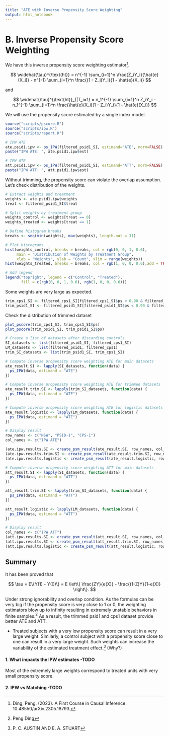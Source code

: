 ```yaml
---
title: "ATE with Inverse Propensity Score Weighting"
output: html_notebook
---
```


# B. Inverse Propensity Score Weighting

We have this inverse propensity score weighting estimator[^1].

[^1]: Ding, Peng. (2023). A First Course in Causal Inference. 10.48550/arXiv.2305.18793.

$$
\widehat{\tau}^{\text{ht}} = n^{-1} \sum_{i=1}^n \frac{Z_iY_i}{\hat{e}(X_i)} - n^{-1} \sum_{i=1}^n \frac{(1 - Z_i)Y_i}{1 - \hat{e}(X_i)}
$$

and

$$
\widehat{\tau}^{\text{ht}}_{|T_i=1} = n_1^{-1} \sum_{i=1}^n Z_iY_i - n_1^{-1} \sum_{i=1}^n \frac{\hat{e}(X_i)(1 - Z_i)Y_i}{1 - \hat{e}(X_i)}
$$

We will use the propensity score estimated by a single index model.

```r
source("scripts/pscore.R")
source("scripts/ipw.R")
source("scripts/report.R")
```

```r
# IPW ATE
ate.psid1.ipw <- ps_IPW(filtered_psid1_SI, estimand="ATE", norm=FALSE)
paste("IPW ATE: ", ate.psid1.ipw$est)
```

```r
# IPW ATE
att.psid1.ipw <- ps_IPW(filtered_psid1_SI, estimand="ATT", norm=FALSE)
paste("IPW ATT: ", att.psid1.ipw$est)
```

Without trimming, the propensity score can violate the overlap assumption. Let's check distribution of the weights.

```r
# Extract weights and treatment
weights <- ate.psid1.ipw$weights
treat <- filtered_psid1_SI$treat

# Split weights by treatment group
weights_control <- weights[treat == 0]
weights_treated <- weights[treat == 1]

# Define histogram breaks
breaks <- seq(min(weights), max(weights), length.out = 31)

# Plot histograms
hist(weights_control, breaks = breaks, col = rgb(0, 0, 1, 0.6),
     main = "Distribution of Weights by Treatment Group",
     xlab = "Weights", ylab = "Count", xlim = range(weights))
hist(weights_treated, breaks = breaks, col = rgb(1, 0, 0, 0.6),add = TRUE)

# Add legend
legend("topright", legend = c("Control", "Treated"),
       fill = c(rgb(0, 0, 1, 0.6), rgb(1, 0, 0, 0.6)))

```

Some weights are very large as expected.

```r
trim_cps1_SI <- filtered_cps1_SI[filtered_cps1_SI$ps < 0.90 & filtered_cps1_SI$ps > 0.1, ]
trim_psid1_SI <- filtered_psid1_SI[filtered_psid1_SI$ps < 0.90 & filtered_psid1_SI$ps > 0.1, ]
```

Check the distribution of trimmed dataset

```r
plot_pscore(trim_cps1_SI, trim_cps1_SI$ps)
plot_pscore(trim_psid1_SI, trim_psid1_SI$ps)
```

```r
# Create a list of datasets after discarding controls
SI_datasets <- list(filtered_psid1_SI, filtered_cps1_SI)
LM_datasets <- list(filtered_psid1, filtered_cps1)
trim_SI_datasets <- list(trim_psid1_SI, trim_cps1_SI)
```

```r
# Compute inverse propensity score weighting ATE for main datasets
ate_result.SI <- lapply(SI_datasets, function(data) {
  ps_IPW(data, estimand = "ATE")
})

# Compute inverse propensity score weighting ATE for trimmed datasets
ate_result.trim.SI <- lapply(trim_SI_datasets, function(data) {
  ps_IPW(data, estimand = "ATE")
})

# Compute inverse propensity score weighting ATE for logistic datasets
ate_result.logistic <- lapply(LM_datasets, function(data) {
  ps_IPW(data, estimand = "ATE")
})
```

```r
# Display result
row_names <- c("NSW", "PSID-1", "CPS-1")
col_names <- c("IPW ATE")

(ate.ipw.results.SI <- create_psm_result(ate_result.SI, row_names, col_names))
(ate.ipw.results.trim.SI <- create_psm_result(ate_result.trim.SI, row_names, col_names))
(ate.ipw.results.logistic <- create_psm_result(ate_result.logistic, row_names, col_names))
```

```r
# Compute inverse propensity score weighting ATT for main datasets
att_result.SI <- lapply(SI_datasets, function(data) {
  ps_IPW(data, estimand = "ATT")
})

att_result.trim.SI <- lapply(trim_SI_datasets, function(data) {
  ps_IPW(data, estimand = "ATT")
})

att_result.logistic <- lapply(LM_datasets, function(data) {
  ps_IPW(data, estimand = "ATT")
})
```

```r
# Display result
col_names <- c("IPW ATT")
(att.ipw.results.SI <- create_psm_result(att_result.SI, row_names, col_names))
(att.ipw.results.SI <- create_psm_result(att_result.trim.SI, row_names, col_names))
(att.ipw.results.logistic <- create_psm_result(att_result.logistic, row_names, col_names))
```

## Summary

It has been proved that

$$
\tau = E\{Y(1) - Y(0)\} = E \left\{ \frac{ZY}{e(X)} - \frac{(1-Z)Y}{1-e(X)} \right\}.
$$

Under strong ignorability and overlap condition. As the formulas can be very big if the propensity score is very close to 1 or 0, the weighting estimators blow up to infinity resulting in extremely unstable behaviors in finite samples.[^2] As a result, the trimmed psid1 and cps1 dataset provide better ATE and ATT.

[^2]: Peng Ding

-   Treated subjects with a very low propensity score can result in a very large weight. Similarly, a control subject with a propensity score close to one can result in a very large weight. Such weights can increase the variability of the estimated treatment effect.[^3] (Why?)

[^3]: P. C. AUSTIN AND E. A. STUART

#### 1. What impacts the IPW estimates -TODO

Most of the extremely large weights correspond to treated units with very small propensity score.

#### 2. IPW vs Matching -TODO
